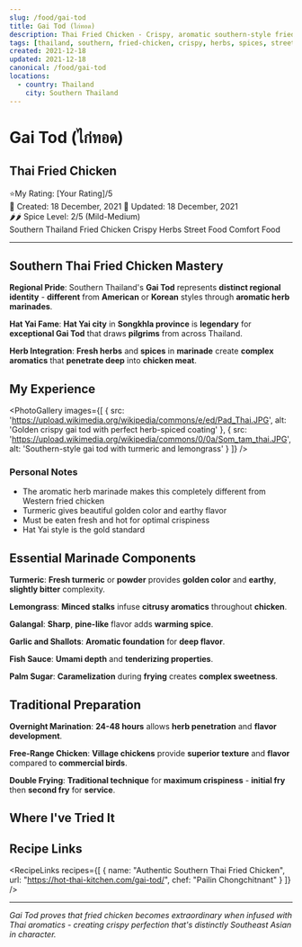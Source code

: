 ```yaml
---
slug: /food/gai-tod
title: Gai Tod (ไก่ทอด)
description: Thai Fried Chicken - Crispy, aromatic southern-style fried chicken with herbs and spices
tags: [thailand, southern, fried-chicken, crispy, herbs, spices, street-food, turmeric, lemongrass, comfort-food]
created: 2021-12-18
updated: 2021-12-18
canonical: /food/gai-tod
locations:
  - country: Thailand
    city: Southern Thailand
---
```



# Gai Tod (ไก่ทอด)
## Thai Fried Chicken

<div className="food-rating">
  <span className="star">⭐</span>My Rating: [Your Rating]/5
</div>

<div className="food-metadata">
  <span className="food-date">📅 Created: 18 December, 2021</span>
  <span className="food-date">🔄 Updated: 18 December, 2021</span>
</div>


<div className="spice-level">
  🌶️🌶️ Spice Level: 2/5 (Mild-Medium)
</div>


<div className="food-tags">
  <span className="food-tag">Southern Thailand</span>
  <span className="food-tag">Fried Chicken</span>
  <span className="food-tag">Crispy</span>
  <span className="food-tag">Herbs</span>
  <span className="food-tag">Street Food</span>
  <span className="food-tag">Comfort Food</span>
</div>


---

## Southern Thai Fried Chicken Mastery

**Regional Pride**: Southern Thailand's **Gai Tod** represents **distinct regional identity** - **different** from **American** or **Korean** styles through **aromatic herb marinades**.

**Hat Yai Fame**: **Hat Yai city** in **Songkhla province** is **legendary** for **exceptional Gai Tod** that draws **pilgrims** from across Thailand.

**Herb Integration**: **Fresh herbs** and **spices** in **marinade** create **complex aromatics** that **penetrate deep** into **chicken meat**.

## My Experience

<PhotoGallery
  images={[
    { src: 'https://upload.wikimedia.org/wikipedia/commons/e/ed/Pad_Thai.JPG', alt: 'Golden crispy gai tod with perfect herb-spiced coating' },
    { src: 'https://upload.wikimedia.org/wikipedia/commons/0/0a/Som_tam_thai.JPG', alt: 'Southern-style gai tod with turmeric and lemongrass' }
  ]}
/>

### Personal Notes
- The aromatic herb marinade makes this completely different from Western fried chicken
- Turmeric gives beautiful golden color and earthy flavor
- Must be eaten fresh and hot for optimal crispiness
- Hat Yai style is the gold standard

## Essential Marinade Components

**Turmeric**: **Fresh turmeric** or **powder** provides **golden color** and **earthy**, **slightly bitter** complexity.

**Lemongrass**: **Minced stalks** infuse **citrusy aromatics** throughout **chicken**.

**Galangal**: **Sharp**, **pine-like** flavor adds **warming spice**.

**Garlic and Shallots**: **Aromatic foundation** for **deep flavor**.

**Fish Sauce**: **Umami depth** and **tenderizing properties**.

**Palm Sugar**: **Caramelization** during **frying** creates **complex sweetness**.

## Traditional Preparation

**Overnight Marination**: **24-48 hours** allows **herb penetration** and **flavor development**.

**Free-Range Chicken**: **Village chickens** provide **superior texture** and **flavor** compared to **commercial birds**.

**Double Frying**: **Traditional technique** for **maximum crispiness** - **initial fry** then **second fry** for **service**.

## Where I've Tried It

<MapEmbed
  location="Southern Thailand, especially Hat Yai"
  description="The legendary fried chicken capital of Thailand"
/>

## Recipe Links

<RecipeLinks
  recipes={[
    {
      name: "Authentic Southern Thai Fried Chicken",
      url: "https://hot-thai-kitchen.com/gai-tod/",
      chef: "Pailin Chongchitnant"
    }
  ]}
/>

---

*Gai Tod proves that fried chicken becomes extraordinary when infused with Thai aromatics - creating crispy perfection that's distinctly Southeast Asian in character.*